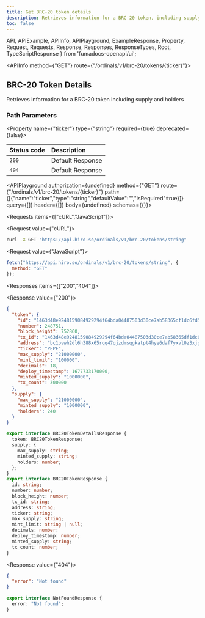 ```yaml
---
title: Get BRC-20 token details
description: Retrieves information for a BRC-20 token, including supply and holders.
toc: false
---
```


  API,
  APIExample,
  APIInfo,
  APIPlayground,
  ExampleResponse,
  Property,
  Request,
  Requests,
  Response,
  Responses,
  ResponseTypes,
  Root,
  TypeScriptResponse
} from 'fumadocs-openapi/ui';

<Root>

<API>

<APIInfo method={"GET"} route={"/ordinals/v1/brc-20/tokens/{ticker}"}>

## BRC-20 Token Details

Retrieves information for a BRC-20 token including supply and holders

### Path Parameters

<Property name={"ticker"} type={"string"} required={true} deprecated={false}>

</Property>

| Status code | Description |
| :------ | :------ |
| `200` | Default Response |
| `404` | Default Response |

<APIPlayground authorization={undefined} method={"GET"} route={"/ordinals/v1/brc-20/tokens/{ticker}"} path={[{"name":"ticker","type":"string","defaultValue":"","isRequired":true}]} query={[]} header={[]} body={undefined} schemas={{}}>

</APIPlayground>

</APIInfo>

<APIExample>

<Requests items={["cURL","JavaScript"]}>

<Request value={"cURL"}>

```bash
curl -X GET "https://api.hiro.so/ordinals/v1/brc-20/tokens/string"
```

</Request>

<Request value={"JavaScript"}>

```js
fetch("https://api.hiro.so/ordinals/v1/brc-20/tokens/string", {
  method: "GET"
});
```

</Request>

</Requests>

<Responses items={["200","404"]}>

<Response value={"200"}>

<ResponseTypes>

<ExampleResponse>

```json
{
  "token": {
    "id": "1463d48e9248159084929294f64bda04487503d30ce7ab58365df1dc6fd58218i0",
    "number": 248751,
    "block_height": 752860,
    "tx_id": "1463d48e9248159084929294f64bda04487503d30ce7ab58365df1dc6fd58218",
    "address": "bc1pvwh2dl6h388x65rqq47qjzdmsqgkatpt4hye6daf7yxvl0z3xjgq247aq8",
    "ticker": "PEPE",
    "max_supply": "21000000",
    "mint_limit": "100000",
    "decimals": 18,
    "deploy_timestamp": 1677733170000,
    "minted_supply": "1000000",
    "tx_count": 300000
  },
  "supply": {
    "max_supply": "21000000",
    "minted_supply": "1000000",
    "holders": 240
  }
}
```

</ExampleResponse>

<TypeScriptResponse>

```ts
export interface BRC20TokenDetailsResponse {
  token: BRC20TokenResponse;
  supply: {
    max_supply: string;
    minted_supply: string;
    holders: number;
  };
}
export interface BRC20TokenResponse {
  id: string;
  number: number;
  block_height: number;
  tx_id: string;
  address: string;
  ticker: string;
  max_supply: string;
  mint_limit: string | null;
  decimals: number;
  deploy_timestamp: number;
  minted_supply: string;
  tx_count: number;
}
```

</TypeScriptResponse>

</ResponseTypes>

</Response>

<Response value={"404"}>

<ResponseTypes>

<ExampleResponse>

```json
{
  "error": "Not found"
}
```

</ExampleResponse>

<TypeScriptResponse>

```ts
export interface NotFoundResponse {
  error: "Not found";
}
```

</TypeScriptResponse>

</ResponseTypes>

</Response>

</Responses>

</APIExample>

</API>

</Root>
